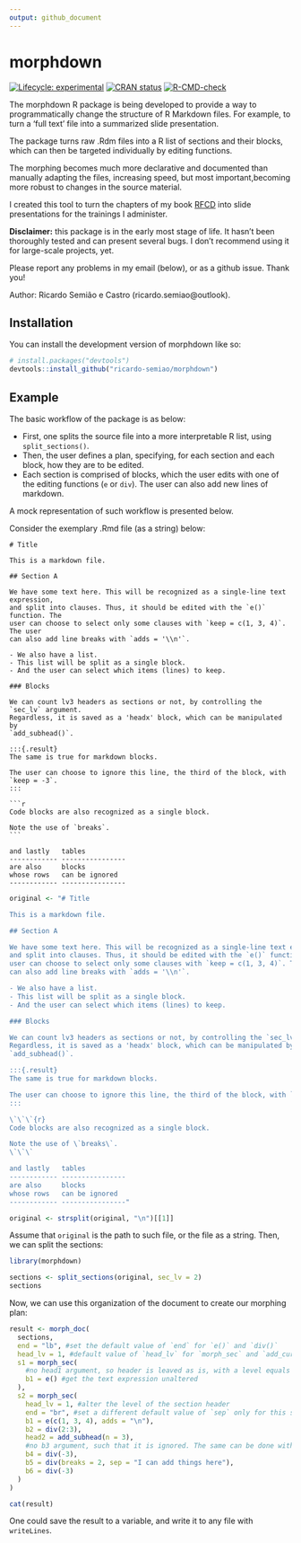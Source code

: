 ```yaml
---
output: github_document
---
```


# morphdown

<!-- badges: start -->
[![Lifecycle: experimental](https://img.shields.io/badge/lifecycle-experimental-orange.svg)](https://lifecycle.r-lib.org/articles/stages.html#experimental)
[![CRAN status](https://www.r-pkg.org/badges/version/morphdown)](https://CRAN.R-project.org/package=morphdown)
[![R-CMD-check](https://github.com/ricardo-semiao/morphdown/actions/workflows/R-CMD-check.yaml/badge.svg)](https://github.com/ricardo-semiao/morphdown/actions/workflows/R-CMD-check.yaml)
<!-- badges: end -->

The morphdown R package is being developed to provide a way to programmatically change the structure of R Markdown files. For example, to turn a 'full text' file into a summarized slide presentation.

The package turns raw .Rdm files into a R list of sections and their blocks, which can then be targeted individually by editing functions.

The morphing becomes much more declarative and documented than manually adapting the files, increasing speed, but most important,becoming more robust to changes in the source material.

I created this tool to turn the chapters of my book [RFCD](https://ricardo-semiao.github.io/rfcd/) into slide presentations for the trainings I administer.

**Disclaimer:** this package is in the early most stage of life. It hasn't been thoroughly tested and can present several bugs. I don't recommend using it for large-scale projects, yet.

Please report any problems in my email (below), or as a github issue. Thank you!

Author: Ricardo Semião e Castro (ricardo.semiao\@outlook).


## Installation

You can install the development version of morphdown like so:

``` r
# install.packages("devtools")
devtools::install_github("ricardo-semiao/morphdown")
```

## Example

The basic workflow of the package is as below:

- First, one splits the source file into a more interpretable R list, using `split_sections()`.
- Then, the user defines a plan, specifying, for each section and each block, how they are to be edited.
- Each section is comprised of blocks, which the user edits with one of the editing functions (`e` or `div`). The user can also add new lines of markdown.

A mock representation of such workflow is presented below.

Consider the exemplary .Rmd file (as a string) below:

````` scroll-code
# Title

This is a markdown file.

## Section A

We have some text here. This will be recognized as a single-line text expression,
and split into clauses. Thus, it should be edited with the `e()` function. The
user can choose to select only some clauses with `keep = c(1, 3, 4)`. The user
can also add line breaks with `adds = '\\n'`.

- We also have a list.
- This list will be split as a single block.
- And the user can select which items (lines) to keep.

### Blocks

We can count lv3 headers as sections or not, by controlling the `sec_lv` argument.
Regardless, it is saved as a 'headx' block, which can be manipulated by
`add_subhead()`.

:::{.result}
The same is true for markdown blocks.

The user can choose to ignore this line, the third of the block, with `keep = -3`.
:::

```r
Code blocks are also recognized as a single block.

Note the use of `breaks`.
```

and lastly   tables 
------------ ----------------
are also     blocks          
whose rows   can be ignored  
------------ ----------------
`````

```r
original <- "# Title

This is a markdown file.

## Section A

We have some text here. This will be recognized as a single-line text expression,
and split into clauses. Thus, it should be edited with the `e()` function. The
user can choose to select only some clauses with `keep = c(1, 3, 4)`. The user
can also add line breaks with `adds = '\\n'`.

- We also have a list.
- This list will be split as a single block.
- And the user can select which items (lines) to keep.

### Blocks

We can count lv3 headers as sections or not, by controlling the `sec_lv` argument.
Regardless, it is saved as a 'headx' block, which can be manipulated by
`add_subhead()`.

:::{.result}
The same is true for markdown blocks.

The user can choose to ignore this line, the third of the block, with `keep = -3`.
:::

\`\`\`{r}
Code blocks are also recognized as a single block.

Note the use of \`breaks\`.
\`\`\`

and lastly   tables 
------------ ----------------
are also     blocks          
whose rows   can be ignored  
------------ ----------------"

original <- strsplit(original, "\n")[[1]]
```

Assume that `original` is the path to such file, or the file as a string. Then, we can split the sections:

```r
library(morphdown)

sections <- split_sections(original, sec_lv = 2)
sections
```

Now, we can use this organization of the document to create our morphing plan:

```r
result <- morph_doc(
  sections,
  end = "lb", #set the default value of `end` for `e()` and `div()`
  head_lv = 1, #default value of `head_lv` for `morph_sec` and `add_cur_head()`
  s1 = morph_sec(
    #no head1 argument, so header is leaved as is, with a level equals `head_lv`
    b1 = e() #get the text expression unaltered
  ),
  s2 = morph_sec(
    head_lv = 1, #alter the level of the section header
    end = "br", #set a different default value of `sep` only for this section
    b1 = e(c(1, 3, 4), adds = "\n"),
    b2 = div(2:3),
    head2 = add_subhead(n = 3),
    #no b3 argument, such that it is ignored. The same can be done with sections
    b4 = div(-3),
    b5 = div(breaks = 2, sep = "I can add things here"),
    b6 = div(-3)
  )
)

cat(result)
```

One could save the result to a variable, and write it to any file with `writeLines`.
